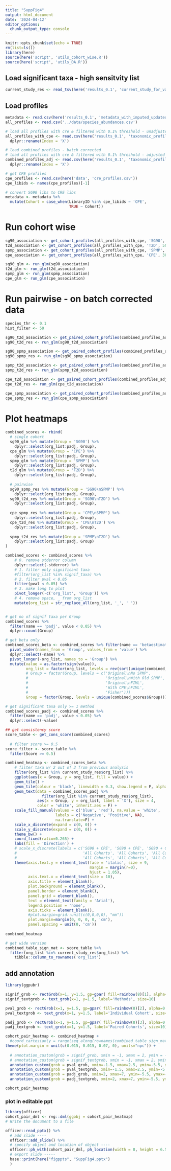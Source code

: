 ```yaml
---
title: "SuppFig4"
output: html_document
date: '2024-04-12'
editor_options: 
  chunk_output_type: console
---
```


```r
knitr::opts_chunk$set(echo = TRUE)
rm(list=ls())
library(here)
source(here('script', 'utils_cohort_wise.R'))
source(here('script', 'utils_DA.R'))
```

## Load significant taxa - high sensitvity list
```r
current_study_res <- read_tsv(here('results_0.1', 'current_study_for_validation.tsv'))
```

## Load profiles
```r
metadata <- read.csv(here('results_0.1', 'metadata_with_imputed_updatedage_allInfo.csv'))
all_profiles <- read.csv('../data/species_abundances.csv')

# load all profiles with cre & filtered with 0.1% threshold - unadjusted
all_profiles_with_cpe <- read.csv(here('results_0.1', 'taxonomic_profiles_with_cre_filtered.csv')) %>% 
  dplyr::rename(Index = 'X')

# load combined profiles - batch corrected
# load all profiles with cre & filtered with 0.1% threshold - adjusted
combined_profiles_adj <- read.csv(here('results_0.1', 'taxonomic_profiles_batch_adjusted.csv')) %>% 
  dplyr::rename(Index = 'X')

# get CPE profiles
cpe_profiles <- read.csv(here('data', 'cre_profiles.csv'))
cpe_libids <- names(cpe_profiles)[-1]

# convert SG90 libs to CRE libs
metadata <- metadata %>% 
  mutate(Cohort = case_when(LibraryID %in% cpe_libids ~ 'CPE',
                            TRUE ~ Cohort))
```

# Run cohort wise
```r
sg90_association <- get_cohort_profiles(all_profiles_with_cpe, 'SG90', 50)
t2d_association <- get_cohort_profiles(all_profiles_with_cpe, 'T2D', 50)
spmp_association <- get_cohort_profiles(all_profiles_with_cpe, 'SPMP', 15)
cpe_association <- get_cohort_profiles(all_profiles_with_cpe, 'CPE', 30)

sg90_glm <- run_glm(sg90_association)
t2d_glm <- run_glm(t2d_association)
spmp_glm <- run_glm(spmp_association)
cpe_glm <- run_glm(cpe_association)

```

# Run pairwise - on batch corrected data
```r
species_thr <- 0.1
hist_filter <- 50

sg90_t2d_association <- get_paired_cohort_profiles(combined_profiles_adj, 'SG90', 'T2D', 50)
sg90_t2d_res <- run_glm(sg90_t2d_association)

sg90_spmp_association <- get_paired_cohort_profiles(combined_profiles_adj, 'SG90', 'SPMP', 50)
sg90_spmp_res <- run_glm(sg90_spmp_association)

spmp_t2d_association <- get_paired_cohort_profiles(combined_profiles_adj, 'T2D', 'SPMP', 50)
spmp_t2d_res <- run_glm(spmp_t2d_association)

cpe_t2d_association <- get_paired_cohort_profiles(combined_profiles_adj, 'T2D', 'CPE', 50)
cpe_t2d_res <- run_glm(cpe_t2d_association)

cpe_spmp_association <- get_paired_cohort_profiles(combined_profiles_adj, 'SPMP', 'CPE', 50)
cpe_spmp_res <- run_glm(cpe_spmp_association)
```


# Plot heatmaps
```r
combined_scores <- rbind(
  # single cohort
  sg90_glm %>% mutate(Group = 'SG90') %>% 
    dplyr::select(org_list:padj, Group),
  cpe_glm %>% mutate(Group = 'CPE') %>% 
    dplyr::select(org_list:padj, Group),
  spmp_glm %>% mutate(Group = 'SPMP') %>% 
    dplyr::select(org_list:padj, Group),
  t2d_glm %>% mutate(Group = 'T2D') %>% 
    dplyr::select(org_list:padj, Group),
  
  # pairwise
  sg90_spmp_res %>% mutate(Group = 'SG90\nSPMP') %>% 
    dplyr::select(org_list:padj, Group),
  sg90_t2d_res %>% mutate(Group = 'SG90\nT2D') %>% 
    dplyr::select(org_list:padj, Group),
  
  cpe_spmp_res %>% mutate(Group = 'CPE\nSPMP') %>% 
    dplyr::select(org_list:padj, Group),
  cpe_t2d_res %>% mutate(Group = 'CPE\nT2D') %>% 
    dplyr::select(org_list:padj, Group),
  
  spmp_t2d_res %>% mutate(Group = 'SPMP\nT2D') %>% 
    dplyr::select(org_list:padj, Group)
)

combined_scores <- combined_scores %>% 
    # 0. remove stderror column
    dplyr::select(-stderror) %>% 
    # 1. filter only significant taxa
    #filter(org_list %in% signif_taxa) %>% 
    # 2. filter pval < 0.05
    filter(pval < 0.05) %>% 
    # 3. make long to plot
    pivot_longer(-c('org_list', 'Group')) %>% 
    # 4. remove space, _ from org_list
    mutate(org_list = str_replace_all(org_list, '_', ' '))


# get no of signif taxa per Group
combined_scores %>% 
  filter(name == 'padj', value < 0.05) %>% 
  dplyr::count(Group)

# get beta only
combined_scores_beta <- combined_scores %>% filter(name == 'betaestimate') %>% 
  pivot_wider(names_from = 'Group', values_from = 'value') %>% 
  dplyr::select(-name) %>% 
  pivot_longer(-org_list, names_to = 'Group') %>% 
  mutate(value = as.factor(sign(value)),
         org_list = factor(org_list, levels = rev(sort(unique(combined_scores$org_list)))),
         # Group = factor(Group, levels = c('Original\nNo SPMP',
         #                                  'Original\nWith Old SPMP',
         #                                  'Original\nFIML',
         #                                  'With CPE\nFIML',
         #                                  'Fisher')))
         Group = factor(Group, levels = unique(combined_scores$Group)))

# get significant taxa only >= 1 method
combined_scores_padj <- combined_scores %>% 
  filter(name == 'padj', value < 0.05) %>% 
  dplyr::select(-value)

## get consistency score
score_table <- get_cons_score(combined_scores)
  
  # filter score >= 0.5
score_filter <- score_table %>% 
  filter(Score >= 0.5)

combined_heatmap <- combined_scores_beta %>% 
    # filter taxa w/ 2 out of 3 from previous analysis
    filter(org_list %in% current_study_res$org_list) %>%
    ggplot(aes(x = Group, y = org_list, fill = value)) + 
    geom_tile() + 
    geom_tile(colour = 'black', linewidth = 0.3, show.legend = F, alpha = 0.5) +
    geom_text(data = combined_scores_padj %>% 
                filter(org_list %in% current_study_res$org_list),
              aes(x = Group, y = org_list, label = 'X'), size = 4,
              color = 'white', inherit.aes = F) +
    scale_fill_manual(values = c('blue', 'red'), na.value = 'white',
                      labels = c('Negative', 'Positive', NA),
                      na.translate=F) +
    scale_x_discrete(expand = c(0, 0)) + 
    scale_y_discrete(expand = c(0, 0)) +
    theme_bw() + 
    coord_fixed(ratio=0.265) +
    labs(fill = 'Direction') + 
    # scale_x_discrete(labels = c('SG90 + CPE', 'SG90 + CPE', 'SG90 + CPE', 'SG90 + CPE',
    #                             'All Cohorts', 'All Cohorts', 'All Cohorts', 'All Cohorts',
    #                             'All Cohorts', 'All Cohorts', 'All Cohorts', 'All Cohorts')) +
    theme(axis.text.y = element_text(face = 'italic', size = 9,
                                     margin = margin(r=0),
                                     hjust = 1.05),
          axis.text.x = element_text(size = 10),
          axis.title = element_blank(), 
          plot.background = element_blank(), 
          panel.border = element_blank(), 
          panel.grid = element_blank(), 
          text = element_text(family = 'Arial'), 
          legend.position = 'none', 
          axis.ticks = element_blank(),
          #plot.margin=grid::unit(c(0,0,0,0), "mm"))
          plot.margin=margin(0, 0, 0, 0, 'cm'),
          panel.spacing = unit(0, 'cm'))
  
combined_heatmap

# get wide version
combined_table_sign_mat <- score_table %>% 
  filter(org_list %in% current_study_res$org_list) %>% 
    tibble::column_to_rownames('org_list')

```

## add annotation
```r
library(ggpubr)

signif_grob <- rectGrob(x=1, y=1.5, gp=gpar( fill=rainbow(8)[1], alpha=0.5 ))
signif_textgrob <- text_grob(x=1, y=1.5, label='Methods', size=10)

pval_grob <- rectGrob(x=1, y=1.5, gp=gpar( fill=rainbow(8)[2], alpha=0.5 ))
pval_textgrob <- text_grob(x=1, y=1.5, label='Individual Cohort', size=10)

padj_grob <- rectGrob(x=1, y=1.5, gp=gpar( fill=rainbow(8)[3], alpha=0.5 ))
padj_textgrob <- text_grob(x=1, y=1.5, label='Paired Cohorts', size=10)

cohort_pair_heatmap <- combined_heatmap + 
  #coord_cartesian(y = range(seq_along(rownames(combined_table_sign_mat))), clip = 'off') + 
theme(plot.margin = unit(c(0.015, 0.015, 0.07, 0), units="npc")) +
  
  # annotation_custom(grob = signif_grob, xmin = -1, xmax = 2, ymin = -5.5, ymax = -3.5) +
  # annotation_custom(grob = signif_textgrob, xmin = -1, xmax = 2, ymin = -5.5, ymax = -3.5) +
  annotation_custom(grob = pval_grob, xmin=-1.5, xmax=2.5, ymin=-5.5, ymax=-3.5) +
  annotation_custom(grob = pval_textgrob, xmin=-1.5, xmax=2.5, ymin=-5.5, ymax=-3.5) +
  annotation_custom(grob = padj_grob, xmin=2, xmax=7, ymin=-5.5, ymax=-3.5) +
  annotation_custom(grob = padj_textgrob, xmin=2, xmax=7, ymin=-5.5, ymax=-3.5)

cohort_pair_heatmap

```

### plot in editable ppt
```r
library(officer)
cohort_pair_dml <- rvg::dml(ggobj = cohort_pair_heatmap)  
# Write the document to a file

officer::read_pptx() %>%
  # add slide ----
  officer::add_slide() %>%
  # specify object and location of object ----
  officer::ph_with(cohort_pair_dml, ph_location(width = 8, height = 6.5)) %>%
  # export slide -----
  base::print(here("figppts", "SuppFig4.pptx")
  )

```


